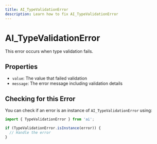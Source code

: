 ```yaml
---
title: AI_TypeValidationError
description: Learn how to fix AI_TypeValidationError
---
```


# AI_TypeValidationError

This error occurs when type validation fails.

## Properties

- `value`: The value that failed validation
- `message`: The error message including validation details

## Checking for this Error

You can check if an error is an instance of `AI_TypeValidationError` using:

```typescript
import { TypeValidationError } from 'ai';

if (TypeValidationError.isInstance(error)) {
  // Handle the error
}
```

